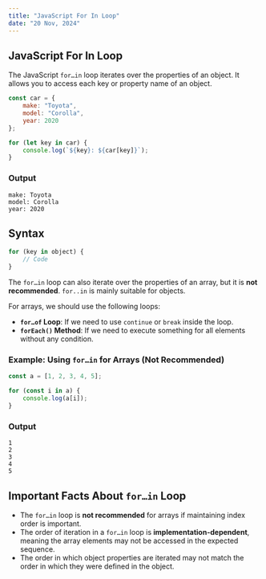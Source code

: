 ```yaml
---
title: "JavaScript For In Loop"
date: "20 Nov, 2024"
---
```


## JavaScript For In Loop

The JavaScript `for…in` loop iterates over the properties of an object. It allows you to access each key or property name of an object.

```javascript
const car = {
    make: "Toyota",
    model: "Corolla",
    year: 2020
};

for (let key in car) {
    console.log(`${key}: ${car[key]}`);
}
```

### Output
```
make: Toyota
model: Corolla
year: 2020
```

## Syntax
```javascript
for (key in object) {
    // Code
}
```

The `for…in` loop can also iterate over the properties of an array, but it is **not recommended**. `for..in` is mainly suitable for objects.

For arrays, we should use the following loops:

- **`for…of` Loop**: If we need to use `continue` or `break` inside the loop.
- **`forEach()` Method**: If we need to execute something for all elements without any condition.

### Example: Using `for…in` for Arrays (Not Recommended)
```javascript
const a = [1, 2, 3, 4, 5];

for (const i in a) {
    console.log(a[i]);
}
```

### Output
```
1
2
3
4
5
```

## Important Facts About `for…in` Loop
- The `for…in` loop is **not recommended** for arrays if maintaining index order is important.
- The order of iteration in a `for…in` loop is **implementation-dependent**, meaning the array elements may not be accessed in the expected sequence.
- The order in which object properties are iterated may not match the order in which they were defined in the object.
